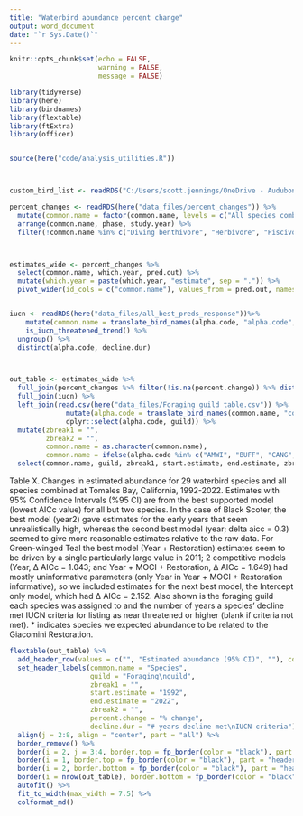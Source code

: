 ```yaml
---
title: "Waterbird abundance percent change"
output: word_document
date: "`r Sys.Date()`"
---
```


```r
knitr::opts_chunk$set(echo = FALSE,
                      warning = FALSE,
                      message = FALSE)
```




```r

library(tidyverse)
library(here)
library(birdnames)
library(flextable)
library(ftExtra)
library(officer)


source(here("code/analysis_utilities.R"))



custom_bird_list <- readRDS("C:/Users/scott.jennings/OneDrive - Audubon Canyon Ranch/Projects/my_R_general/birdnames_support/data/custom_bird_list")


```




```r

percent_changes <- readRDS(here("data_files/percent_changes")) %>% 
  mutate(common.name = factor(common.name, levels = c("All species combined", "Diving benthivore", "Herbivore", "Piscivore", "American Coot", "American Wigeon", "Black Scoter", "Brandt's Cormorant", "Brant", "Brown Pelican", "Bufflehead", "Canada Goose", "Common Goldeneye", "Common Loon", "Common Merganser", "Double-crested Cormorant", "Eared Grebe", "Forster's Tern", "Gadwall", "Green-winged Teal", "Horned Grebe", "Mallard", "Northern Pintail", "Pacific Loon", "Pelagic Cormorant", "Pied-billed Grebe", "Red-breasted Merganser", "Red-necked Grebe", "Red-throated Loon", "Ruddy Duck", "Scaup spp", "Surf Scoter", "Western/Clark's Grebe"))) %>% 
  arrange(common.name, phase, study.year) %>% 
  filter(!common.name %in% c("Diving benthivore", "Herbivore", "Piscivore"), phase == "overall") 



estimates_wide <- percent_changes %>% 
  select(common.name, which.year, pred.out) %>%  
  mutate(which.year = paste(which.year, "estimate", sep = ".")) %>% 
  pivot_wider(id_cols = c("common.name"), values_from = pred.out, names_from = which.year)


iucn <- readRDS(here("data_files/all_best_preds_response"))%>% 
    mutate(common.name = translate_bird_names(alpha.code, "alpha.code", "common.name")) %>%
    is_iucn_threatened_trend() %>% 
  ungroup() %>% 
  distinct(alpha.code, decline.dur)



out_table <- estimates_wide %>% 
  full_join(percent_changes %>% filter(!is.na(percent.change)) %>% distinct(common.name, alpha.code, percent.change)) %>% 
  full_join(iucn) %>% 
  left_join(read.csv(here("data_files/Foraging guild table.csv")) %>%
              mutate(alpha.code = translate_bird_names(common.name, "common.name", "alpha.code")) %>%
              dplyr::select(alpha.code, guild)) %>% 
  mutate(zbreak1 = "",
         zbreak2 = "",
         common.name = as.character(common.name),
         common.name = ifelse(alpha.code %in% c("AMWI", "BUFF", "CANG", "GADW", "GWTE", "MALL", "NOPI", "PBGR"), paste(common.name, "*", sep = ""), common.name)) %>% 
  select(common.name, guild, zbreak1, start.estimate, end.estimate, zbreak2, percent.change, decline.dur)

```



Table X. Changes in estimated abundance for 29 waterbird species and all species combined at Tomales Bay, California, 1992-2022. Estimates with 95% Confidence Intervals (%95 CI) are from the best supported model (lowest AICc value) for all but two species. In the case of Black Scoter, the best model (year2) gave estimates for the early years that seem unrealistically high, whereas the second best model (year; delta aicc = 0.3) seemed to give more reasonable estimates relative to the raw data. For Green-winged Teal the best model (Year + Restoration) estimates seem to be driven by a single particularly large value in 2011; 2 competitive models (Year, Δ AICc = 1.043; and Year + MOCI + Restoration, Δ AICc = 1.649) had mostly uninformative parameters (only Year in Year + MOCI + Restoration informative), so we included estimates for the next best model, the Intercept only model, which had Δ AICc = 2.152. Also shown is the foraging guild each species was assigned to and the number of years a species' decline met IUCN criteria for listing as near threatened or higher (blank if criteria not met). * indicates species we expected abundance to be related to the Giacomini Restoration.
```r
flextable(out_table) %>% 
  add_header_row(values = c("", "Estimated abundance (95% CI)", ""), colwidths = c(3, 2, 3)) %>% 
  set_header_labels(common.name = "Species",
                    guild = "Foraging\nguild",
                    zbreak1 = "",
                    start.estimate = "1992",
                    end.estimate = "2022",
                    zbreak2 = "",
                    percent.change = "% change",
                    decline.dur = "# years decline met\nIUCN criteria")%>% 
  align(j = 2:8, align = "center", part = "all") %>% 
  border_remove() %>% 
  border(i = 2, j = 3:4, border.top = fp_border(color = "black"), part = "header") %>% 
  border(i = 1, border.top = fp_border(color = "black"), part = "header") %>% 
  border(i = 2, border.bottom = fp_border(color = "black"), part = "header") %>%
  border(i = nrow(out_table), border.bottom = fp_border(color = "black"), part = "body") %>%
  autofit() %>% 
  fit_to_width(max_width = 7.5) %>%
  colformat_md()
  


```


